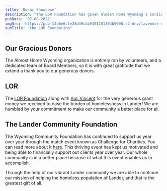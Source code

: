 ```yaml
---
title: 'Donor Showcase'
description: "The LOR Foundation has given Almost Home Wyoming a considerable donation to relieve homelessness in the Lander community"
pubDate: '07-08-2022'
imgSrc: 'https://pub-14b6e6c1e28d49cbb9491101304b9098.r2.dev/lavender-cover.jpg'
subTitle: "the LOR Foundation"
---
```


## Our Gracious Donors
The Almost Home Wyoming organization is entirely ran by volunteers, and a dedicated team of Board Members, so it is with great gratitude that we extend a thank you to our generous donors.

## LOR
The [LOR Foundation](https://lorfoundation.org/) along with [Ami Vincent](https://lorfoundation.org/people/ami-vincent) for the very generous grant money we received to ease the burden of homelessness in Lander!
We are humbled by your commitment to make our community a better place for all.

## The Lander Community Foundation
The Wyoming Community Foundation has continued to support us year over year through the match event known as Challenge for Charities. You can read more about it [here](https://www.landercommunityfoundation.org/challenge-for-charities-overview).
This thriving event has kept us motivated and being able to financially support out clients year over year. Our whole community is in a better place because of what this event enables us to accomplish.

Through the help of our vibrant Lander community we are able to continue our mission of helping the homeless population of Lander, and that is the greatest gift of all.
